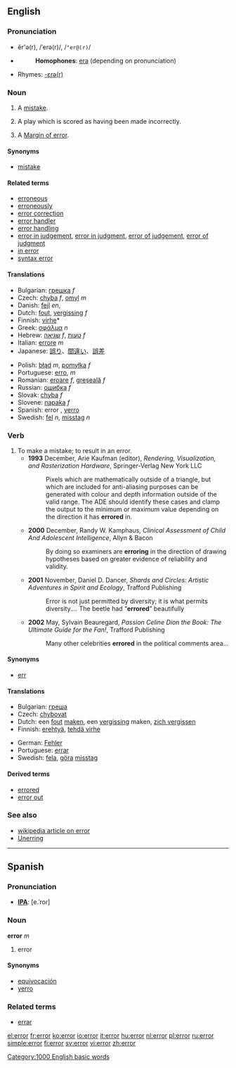 ==English==

===Pronunciation===
*ĕr'ə(r), /ˈerə(r)/, /<tt>"er@(r)</tt>/
*{{audio|en-us-error.ogg|Audio (US)}}
*:'''Homophones''': [[era]] (depending on pronunciation)
*Rhymes: [[Rhymes:English:-ɛrə(r)|-ɛrə(r)]]

===Noun===
{{en-noun-reg}}

# A [[mistake]].
# {{baseball}} A play which is scored as having been made incorrectly.
# {{scientific}} A [[w:Margin of error|Margin of error]].

====Synonyms====
*[[mistake]]

====Related terms====
*[[erroneous]]
*[[erroneously]]
*[[error correction]]
*[[error handler]]
*[[error handling]]
*[[error in judgement]], [[error in judgment]], [[error of judgement]], [[error of judgment]]
*[[in error]]
*[[syntax error]]

====Translations====
{{top}}
*Bulgarian: [[грешка]] ''f''
*Czech: [[chyba]] ''f'', [[omyl]] ''m''
*Danish: [[fejl]] ''en'',
*Dutch: [[fout]], [[vergissing]] ''f''
*Finnish: [[virhe]]*
*Greek: [[σφάλμα]] ''n''
*Hebrew: [[שגיאה]] ''f'', [[טעות]] ''f''
*Italian: [[errore]] ''m''
*Japanese: [[誤り]]、[[間違い]]、[[誤差]]
{{mid}}
*Polish: [[błąd]] ''m'', [[pomyłka]] ''f''
*Portuguese: [[erro]], ''m''
*Romanian: [[eroare]] ''f'', [[greşeală]] ''f''
*Russian: [[oшибкa]] ''f''
*Slovak: [[chyba]] ''f''
*Slovene: [[napaka]] ''f''
*Spanish: error {{m}}, [[yerro]] {{m}}
*Swedish: [[fel]] ''n'', [[misstag]] ''n''
{{bottom}}

===Verb===
{{en-verb}}

# To make a mistake; to result in an error.
#*'''1993''' December, Arie Kaufman (editor), ''Rendering, Visualization, and Rasterization Hardware'', Springer-Verlag New York LLC
#*:Pixels which are mathematically outside of a triangle, but which are included for anti-aliasing purposes can be generated with colour and depth information outside of the valid range. The ADE should identify these cases and clamp the output to the minimum or maximum value depending on the direction it has '''errored''' in.
#*'''2000''' December, Randy W. Kamphaus, ''Clinical Assessment of Child And Adolescent Intelligence'', Allyn & Bacon
#*:By doing so examiners are '''erroring''' in the direction of drawing hypotheses based on greater evidence of reliability and validity.
#*'''2001''' November, Daniel D. Dancer, ''Shards and Circles: Artistic Adventures in Spirit and Ecology'', Trafford Publishing
#*:Error is not just permitted by diversity; it is what permits diversity.''...'' The beetle had “'''errored'''” beautifully
#*'''2002''' May, Sylvain Beauregard, ''Passion Celine Dion the Book: The Ultimate Guide for the Fan!'', Trafford Publishing
#*:Many other celebrities '''errored''' in the political comments area...<!--[sic.]-->

====Synonyms====
*[[err]]

====Translations====
{{top}}
*Bulgarian: [[греша]]
*Czech: [[chybovat]]
*Dutch: een [[fout]] [[maken]], een [[vergissing]] maken, [[zich vergissen]]
*Finnish: [[erehtyä]], [[tehdä virhe]]
{{mid}}
*German: [[Fehler]]
*Portuguese: [[errar]]
*Swedish: [[fela]], [[göra]] [[misstag]]
{{bottom}}

====Derived terms====
*[[errored]]
*[[error out]]

===See also===
*[[w:en:Error|wikipedia article on error]]
*[[Unerring]]

-----

==Spanish==
===Pronunciation===
*'''[[IPA]]''': [e.ˈroɾ]
===Noun===
'''error''' ''m''

# error

====Synonyms====
*[[equivocación]]
*[[yerro]]

===Related terms===
*[[errar]]

[[Category:1000 English basic words]]

[[el:error]]
[[fr:error]]
[[ko:error]]
[[io:error]]
[[it:error]]
[[hu:error]]
[[nl:error]]
[[pl:error]]
[[ru:error]]
[[simple:error]]
[[fi:error]]
[[sv:error]]
[[vi:error]]
[[zh:error]]